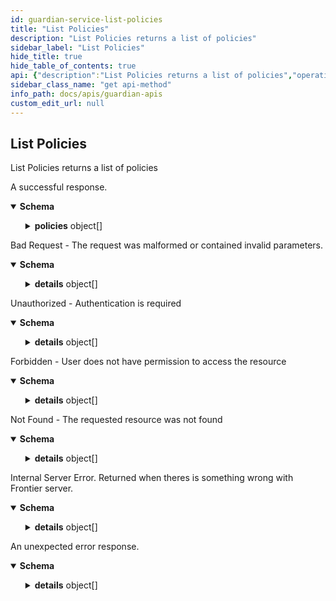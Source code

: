 ```yaml
---
id: guardian-service-list-policies
title: "List Policies"
description: "List Policies returns a list of policies"
sidebar_label: "List Policies"
hide_title: true
hide_table_of_contents: true
api: {"description":"List Policies returns a list of policies","operationId":"GuardianService_ListPolicies","responses":{"200":{"description":"A successful response.","content":{"application/json":{"schema":{"type":"object","properties":{"policies":{"type":"array","items":{"type":"object","properties":{"id":{"type":"string","example":"f4b7a3c0-9f9b-4b9b-9b0a-9e4b1a1b1b1b","description":"Policy unique identifier"},"version":{"type":"integer","format":"int64","example":1,"description":"Policy version. Auto-incremented when policy is updated"},"description":{"type":"string"},"steps":{"type":"array","items":{"type":"object","properties":{"name":{"type":"string","example":"Step 1","description":"Approval step identifier"},"description":{"type":"string","example":"Step 1 description","description":"Approval step description"},"allowFailed":{"type":"boolean","example":true,"description":"If set true, and current step is rejected, it will mark the appeal status as skipped instead of rejected"},"when":{"type":"string","description":"Determines whether the step should be evaluated or it can be skipped. If it evaluates to be falsy, the step will automatically skipped. Otherwise, step become pending/blocked (normal)."},"strategy":{"type":"string","example":"auto","description":"Execution behaviour of the step. Possible values are `auto` or `manual`"},"approveIf":{"type":"string","description":"Determines the automatic resolution of current step when strategy is `auto`. Required when strategy is `auto`"},"approvers":{"type":"array","items":{"type":"string"},"description":"List of email or Expression string. The Expression is expected to return an email address or list of email addresses. Required when strategy is `manual`"},"rejectionReason":{"type":"string","description":"This fills `Approval.Reason` if current approval step gets rejected based on `ApproveIf` expression. If strategy is manual, this field ignored."}},"required":["name","strategy"]},"description":"Sequence of approval steps. Each step can have different approval strategy and approvers","title":"add description"},"labels":{"type":"object","additionalProperties":{"type":"string"}},"createdAt":{"type":"string","format":"date-time","example":"2023-06-07T05:39:56.961Z","description":"Policy creation timestamp"},"updatedAt":{"type":"string","format":"date-time","example":"2023-06-07T05:39:56.961Z","description":"Policy last update timestamp"},"requirements":{"type":"array","items":{"type":"object","properties":{"on":{"description":"Requirement trigger. If the trigger is matched, the requirement will be evaluated","type":"object","properties":{"providerType":{"type":"string","description":"Criteria for the provider type of the current appeal's selected resource. Regex supported"},"providerUrn":{"type":"string","description":"Criteria for the provider URN of the current appeal's selected resource. Regex supported"},"resourceType":{"type":"string","description":"Criteria for the resource type of the current appeal's selected resource. Regex supported"},"resourceUrn":{"type":"string","description":"Criteria for the resource URN of the current appeal's selected resource. Regex supported"},"role":{"type":"string","description":"Criteria for the role of the current appeal. Regex supported"},"conditions":{"type":"array","items":{"type":"object","properties":{"field":{"type":"string"},"match":{"type":"object","properties":{"eq":{}}}}}},"expression":{"type":"string"}}},"appeals":{"type":"array","items":{"type":"object","properties":{"resource":{"type":"object","properties":{"providerType":{"type":"string"},"providerUrn":{"type":"string"},"type":{"type":"string"},"urn":{"type":"string"},"id":{"type":"string"}}},"role":{"type":"string"},"options":{"type":"object","properties":{"expirationDate":{"type":"string","format":"date-time","title":"optional"},"duration":{"type":"string"}}},"policy":{"type":"object","properties":{"id":{"type":"string"},"version":{"type":"integer","format":"int32"}}}}}}},"required":["on"]}},"iam":{"type":"object","properties":{"provider":{"type":"string","example":"bigquery","description":"Identity manager type. Supported types are http and frontier"},"config":{"description":"Client configuration according to the provider type"},"schema":{"type":"object","additionalProperties":{"type":"string"},"description":"User (appeal creator) profile details schema to be shown in the creator field in an appeal"}},"required":["provider","config"]},"appeal":{"type":"object","properties":{"durationOptions":{"type":"array","items":{"type":"object","properties":{"name":{"type":"string","description":"Name of the duration option"},"value":{"type":"string","description":"Actual value of duration such as 24h, 72h. value will be 0h in case of permanent duration. Valid time units are ns, us (or µs). Reference: [ParseDuration](https://pkg.go.dev/time#ParseDuration)"}},"required":["name","value"]},"description":"List of duration options"},"allowOnBehalf":{"type":"boolean"},"allowPermanentAccess":{"type":"boolean","description":"Set this to true if you want to allow users to have permanent access to the resources. Default is false"},"allowActiveAccessExtensionIn":{"type":"string","description":"Duration before the access expiration date when the user allowed to create appeal to the same resource (extend their current access). Valid time units are ns, us (or µs), ms, s, m, h"},"questions":{"type":"array","items":{"type":"object","properties":{"key":{"type":"string","description":"Unique key of the question"},"question":{"type":"string","description":"Question to be asked to the appeal creator"},"required":{"type":"boolean","description":"Whether the question is required or not"},"description":{"type":"string","description":"The description to be shown to the appeal creator"}},"required":["key","question","required"]},"description":"List of questions to be asked to the appeal creator"},"allowCreatorDetailsFailure":{"type":"boolean"}}}},"title":"Policy is a configurable steps for appeal's approval"}}}}}}},"400":{"description":"Bad Request - The request was malformed or contained invalid parameters.","content":{"application/json":{"schema":{"type":"object","properties":{"code":{"type":"integer","format":"int32"},"message":{"type":"string"},"details":{"type":"array","items":{"type":"object","properties":{"@type":{"type":"string"}},"additionalProperties":{}}}}}}}},"401":{"description":"Unauthorized - Authentication is required","content":{"application/json":{"schema":{"type":"object","properties":{"code":{"type":"integer","format":"int32"},"message":{"type":"string"},"details":{"type":"array","items":{"type":"object","properties":{"@type":{"type":"string"}},"additionalProperties":{}}}}}}}},"403":{"description":"Forbidden - User does not have permission to access the resource","content":{"application/json":{"schema":{"type":"object","properties":{"code":{"type":"integer","format":"int32"},"message":{"type":"string"},"details":{"type":"array","items":{"type":"object","properties":{"@type":{"type":"string"}},"additionalProperties":{}}}}}}}},"404":{"description":"Not Found - The requested resource was not found","content":{"application/json":{"schema":{"type":"object","properties":{"code":{"type":"integer","format":"int32"},"message":{"type":"string"},"details":{"type":"array","items":{"type":"object","properties":{"@type":{"type":"string"}},"additionalProperties":{}}}}}}}},"500":{"description":"Internal Server Error. Returned when theres is something wrong with Frontier server.","content":{"application/json":{"schema":{"type":"object","properties":{"code":{"type":"integer","format":"int32"},"message":{"type":"string"},"details":{"type":"array","items":{"type":"object","properties":{"@type":{"type":"string"}},"additionalProperties":{}}}}}}}},"default":{"description":"An unexpected error response.","content":{"application/json":{"schema":{"type":"object","properties":{"code":{"type":"integer","format":"int32"},"message":{"type":"string"},"details":{"type":"array","items":{"type":"object","properties":{"@type":{"type":"string"}},"additionalProperties":{}}}}}}}}},"tags":["Policies"],"method":"get","path":"/v1beta1/policies","servers":[{"url":"http://127.0.0.1:7400"}],"security":[{"apiKey":[]}],"securitySchemes":{"apiKey":{"type":"apiKey","description":"Email address of the user","name":"X-Auth-Email","in":"header"}},"info":{"title":"Guardian APIs","version":"0.1.0"},"postman":{"name":"List Policies","description":{"content":"List Policies returns a list of policies","type":"text/plain"},"url":{"path":["v1beta1","policies"],"host":["{{baseUrl}}"],"query":[],"variable":[]},"header":[{"key":"Accept","value":"application/json"}],"method":"GET"}}
sidebar_class_name: "get api-method"
info_path: docs/apis/guardian-apis
custom_edit_url: null
---
```



## List Policies



List Policies returns a list of policies

<div><ApiTabs><TabItem label={"200"} value={"200"}><div>

A successful response.

</div><div><MimeTabs schemaType={"response"}><TabItem label={"application/json"} value={"application/json"}><SchemaTabs><TabItem label={"Schema"} value={"Schema"}><details style={{}} data-collapsed={false} open={true}><summary style={{"textAlign":"left"}}><strong>Schema</strong></summary><div style={{"textAlign":"left","marginLeft":"1rem"}}></div><ul style={{"marginLeft":"1rem"}}><SchemaItem collapsible={true} className={"schemaItem"}><details style={{}}><summary style={{}}><strong>policies</strong><span style={{"opacity":"0.6"}}> object[]</span></summary><div style={{"marginLeft":"1rem"}}><li><div style={{"fontSize":"var(--ifm-code-font-size)","opacity":"0.6","marginLeft":"-.5rem","paddingBottom":".5rem"}}>Array [</div></li><SchemaItem collapsible={false} name={"id"} required={false} schemaName={"string"} qualifierMessage={undefined} schema={{"type":"string","example":"f4b7a3c0-9f9b-4b9b-9b0a-9e4b1a1b1b1b","description":"Policy unique identifier"}}></SchemaItem><SchemaItem collapsible={false} name={"version"} required={false} schemaName={"int64"} qualifierMessage={undefined} schema={{"type":"integer","format":"int64","example":1,"description":"Policy version. Auto-incremented when policy is updated"}}></SchemaItem><SchemaItem collapsible={false} name={"description"} required={false} schemaName={"string"} qualifierMessage={undefined} schema={{"type":"string"}}></SchemaItem><SchemaItem collapsible={true} className={"schemaItem"}><details style={{}}><summary style={{}}><strong>steps</strong><span style={{"opacity":"0.6"}}> object[]</span></summary><div style={{"marginLeft":"1rem"}}><div style={{"marginTop":".5rem","marginBottom":".5rem"}}>

Sequence of approval steps. Each step can have different approval strategy and approvers

</div><li><div style={{"fontSize":"var(--ifm-code-font-size)","opacity":"0.6","marginLeft":"-.5rem","paddingBottom":".5rem"}}>Array [</div></li><SchemaItem collapsible={false} name={"name"} required={true} schemaName={"string"} qualifierMessage={undefined} schema={{"type":"string","example":"Step 1","description":"Approval step identifier"}}></SchemaItem><SchemaItem collapsible={false} name={"description"} required={false} schemaName={"string"} qualifierMessage={undefined} schema={{"type":"string","example":"Step 1 description","description":"Approval step description"}}></SchemaItem><SchemaItem collapsible={false} name={"allowFailed"} required={false} schemaName={"boolean"} qualifierMessage={undefined} schema={{"type":"boolean","example":true,"description":"If set true, and current step is rejected, it will mark the appeal status as skipped instead of rejected"}}></SchemaItem><SchemaItem collapsible={false} name={"when"} required={false} schemaName={"string"} qualifierMessage={undefined} schema={{"type":"string","description":"Determines whether the step should be evaluated or it can be skipped. If it evaluates to be falsy, the step will automatically skipped. Otherwise, step become pending/blocked (normal)."}}></SchemaItem><SchemaItem collapsible={false} name={"strategy"} required={true} schemaName={"string"} qualifierMessage={undefined} schema={{"type":"string","example":"auto","description":"Execution behaviour of the step. Possible values are `auto` or `manual`"}}></SchemaItem><SchemaItem collapsible={false} name={"approveIf"} required={false} schemaName={"string"} qualifierMessage={undefined} schema={{"type":"string","description":"Determines the automatic resolution of current step when strategy is `auto`. Required when strategy is `auto`"}}></SchemaItem><SchemaItem collapsible={false} name={"approvers"} required={false} schemaName={"string[]"} qualifierMessage={undefined} schema={{"type":"array","items":{"type":"string"},"description":"List of email or Expression string. The Expression is expected to return an email address or list of email addresses. Required when strategy is `manual`"}}></SchemaItem><SchemaItem collapsible={false} name={"rejectionReason"} required={false} schemaName={"string"} qualifierMessage={undefined} schema={{"type":"string","description":"This fills `Approval.Reason` if current approval step gets rejected based on `ApproveIf` expression. If strategy is manual, this field ignored."}}></SchemaItem><li><div style={{"fontSize":"var(--ifm-code-font-size)","opacity":"0.6","marginLeft":"-.5rem"}}>]</div></li></div></details></SchemaItem><SchemaItem collapsible={true} className={"schemaItem"}><details style={{}}><summary style={{}}><strong>labels</strong><span style={{"opacity":"0.6"}}> object</span></summary><div style={{"marginLeft":"1rem"}}><SchemaItem name={"property name*"} required={false} schemaName={"string"} qualifierMessage={undefined} schema={{"type":"string"}} collapsible={false} discriminator={false}></SchemaItem></div></details></SchemaItem><SchemaItem collapsible={false} name={"createdAt"} required={false} schemaName={"date-time"} qualifierMessage={undefined} schema={{"type":"string","format":"date-time","example":"2023-06-07T05:39:56.961Z","description":"Policy creation timestamp"}}></SchemaItem><SchemaItem collapsible={false} name={"updatedAt"} required={false} schemaName={"date-time"} qualifierMessage={undefined} schema={{"type":"string","format":"date-time","example":"2023-06-07T05:39:56.961Z","description":"Policy last update timestamp"}}></SchemaItem><SchemaItem collapsible={true} className={"schemaItem"}><details style={{}}><summary style={{}}><strong>requirements</strong><span style={{"opacity":"0.6"}}> object[]</span></summary><div style={{"marginLeft":"1rem"}}><li><div style={{"fontSize":"var(--ifm-code-font-size)","opacity":"0.6","marginLeft":"-.5rem","paddingBottom":".5rem"}}>Array [</div></li><SchemaItem collapsible={true} className={"schemaItem"}><details style={{}}><summary style={{}}><strong>on</strong><span style={{"opacity":"0.6"}}> object</span><strong style={{"fontSize":"var(--ifm-code-font-size)","color":"var(--openapi-required)"}}> required</strong></summary><div style={{"marginLeft":"1rem"}}><div style={{"marginTop":".5rem","marginBottom":".5rem"}}>

Requirement trigger. If the trigger is matched, the requirement will be evaluated

</div><SchemaItem collapsible={false} name={"providerType"} required={false} schemaName={"string"} qualifierMessage={undefined} schema={{"type":"string","description":"Criteria for the provider type of the current appeal's selected resource. Regex supported"}}></SchemaItem><SchemaItem collapsible={false} name={"providerUrn"} required={false} schemaName={"string"} qualifierMessage={undefined} schema={{"type":"string","description":"Criteria for the provider URN of the current appeal's selected resource. Regex supported"}}></SchemaItem><SchemaItem collapsible={false} name={"resourceType"} required={false} schemaName={"string"} qualifierMessage={undefined} schema={{"type":"string","description":"Criteria for the resource type of the current appeal's selected resource. Regex supported"}}></SchemaItem><SchemaItem collapsible={false} name={"resourceUrn"} required={false} schemaName={"string"} qualifierMessage={undefined} schema={{"type":"string","description":"Criteria for the resource URN of the current appeal's selected resource. Regex supported"}}></SchemaItem><SchemaItem collapsible={false} name={"role"} required={false} schemaName={"string"} qualifierMessage={undefined} schema={{"type":"string","description":"Criteria for the role of the current appeal. Regex supported"}}></SchemaItem><SchemaItem collapsible={true} className={"schemaItem"}><details style={{}}><summary style={{}}><strong>conditions</strong><span style={{"opacity":"0.6"}}> object[]</span></summary><div style={{"marginLeft":"1rem"}}><li><div style={{"fontSize":"var(--ifm-code-font-size)","opacity":"0.6","marginLeft":"-.5rem","paddingBottom":".5rem"}}>Array [</div></li><SchemaItem collapsible={false} name={"field"} required={false} schemaName={"string"} qualifierMessage={undefined} schema={{"type":"string"}}></SchemaItem><SchemaItem collapsible={true} className={"schemaItem"}><details style={{}}><summary style={{}}><strong>match</strong><span style={{"opacity":"0.6"}}> object</span></summary><div style={{"marginLeft":"1rem"}}><SchemaItem collapsible={false} name={"eq"} required={false} schemaName={""} qualifierMessage={undefined} schema={{}}></SchemaItem></div></details></SchemaItem><li><div style={{"fontSize":"var(--ifm-code-font-size)","opacity":"0.6","marginLeft":"-.5rem"}}>]</div></li></div></details></SchemaItem><SchemaItem collapsible={false} name={"expression"} required={false} schemaName={"string"} qualifierMessage={undefined} schema={{"type":"string"}}></SchemaItem></div></details></SchemaItem><SchemaItem collapsible={true} className={"schemaItem"}><details style={{}}><summary style={{}}><strong>appeals</strong><span style={{"opacity":"0.6"}}> object[]</span></summary><div style={{"marginLeft":"1rem"}}><li><div style={{"fontSize":"var(--ifm-code-font-size)","opacity":"0.6","marginLeft":"-.5rem","paddingBottom":".5rem"}}>Array [</div></li><SchemaItem collapsible={true} className={"schemaItem"}><details style={{}}><summary style={{}}><strong>resource</strong><span style={{"opacity":"0.6"}}> object</span></summary><div style={{"marginLeft":"1rem"}}><SchemaItem collapsible={false} name={"providerType"} required={false} schemaName={"string"} qualifierMessage={undefined} schema={{"type":"string"}}></SchemaItem><SchemaItem collapsible={false} name={"providerUrn"} required={false} schemaName={"string"} qualifierMessage={undefined} schema={{"type":"string"}}></SchemaItem><SchemaItem collapsible={false} name={"type"} required={false} schemaName={"string"} qualifierMessage={undefined} schema={{"type":"string"}}></SchemaItem><SchemaItem collapsible={false} name={"urn"} required={false} schemaName={"string"} qualifierMessage={undefined} schema={{"type":"string"}}></SchemaItem><SchemaItem collapsible={false} name={"id"} required={false} schemaName={"string"} qualifierMessage={undefined} schema={{"type":"string"}}></SchemaItem></div></details></SchemaItem><SchemaItem collapsible={false} name={"role"} required={false} schemaName={"string"} qualifierMessage={undefined} schema={{"type":"string"}}></SchemaItem><SchemaItem collapsible={true} className={"schemaItem"}><details style={{}}><summary style={{}}><strong>options</strong><span style={{"opacity":"0.6"}}> object</span></summary><div style={{"marginLeft":"1rem"}}><SchemaItem collapsible={false} name={"expirationDate"} required={false} schemaName={"date-time"} qualifierMessage={undefined} schema={{"type":"string","format":"date-time","title":"optional"}}></SchemaItem><SchemaItem collapsible={false} name={"duration"} required={false} schemaName={"string"} qualifierMessage={undefined} schema={{"type":"string"}}></SchemaItem></div></details></SchemaItem><SchemaItem collapsible={true} className={"schemaItem"}><details style={{}}><summary style={{}}><strong>policy</strong><span style={{"opacity":"0.6"}}> object</span></summary><div style={{"marginLeft":"1rem"}}><SchemaItem collapsible={false} name={"id"} required={false} schemaName={"string"} qualifierMessage={undefined} schema={{"type":"string"}}></SchemaItem><SchemaItem collapsible={false} name={"version"} required={false} schemaName={"int32"} qualifierMessage={undefined} schema={{"type":"integer","format":"int32"}}></SchemaItem></div></details></SchemaItem><li><div style={{"fontSize":"var(--ifm-code-font-size)","opacity":"0.6","marginLeft":"-.5rem"}}>]</div></li></div></details></SchemaItem><li><div style={{"fontSize":"var(--ifm-code-font-size)","opacity":"0.6","marginLeft":"-.5rem"}}>]</div></li></div></details></SchemaItem><SchemaItem collapsible={true} className={"schemaItem"}><details style={{}}><summary style={{}}><strong>iam</strong><span style={{"opacity":"0.6"}}> object</span></summary><div style={{"marginLeft":"1rem"}}><SchemaItem collapsible={false} name={"provider"} required={true} schemaName={"string"} qualifierMessage={undefined} schema={{"type":"string","example":"bigquery","description":"Identity manager type. Supported types are http and frontier"}}></SchemaItem><SchemaItem collapsible={false} name={"config"} required={true} schemaName={""} qualifierMessage={undefined} schema={{"description":"Client configuration according to the provider type"}}></SchemaItem><SchemaItem collapsible={true} className={"schemaItem"}><details style={{}}><summary style={{}}><strong>schema</strong><span style={{"opacity":"0.6"}}> object</span></summary><div style={{"marginLeft":"1rem"}}><div style={{"marginTop":".5rem","marginBottom":".5rem"}}>

User (appeal creator) profile details schema to be shown in the creator field in an appeal

</div><SchemaItem name={"property name*"} required={false} schemaName={"string"} qualifierMessage={undefined} schema={{"type":"string"}} collapsible={false} discriminator={false}></SchemaItem></div></details></SchemaItem></div></details></SchemaItem><SchemaItem collapsible={true} className={"schemaItem"}><details style={{}}><summary style={{}}><strong>appeal</strong><span style={{"opacity":"0.6"}}> object</span></summary><div style={{"marginLeft":"1rem"}}><SchemaItem collapsible={true} className={"schemaItem"}><details style={{}}><summary style={{}}><strong>durationOptions</strong><span style={{"opacity":"0.6"}}> object[]</span></summary><div style={{"marginLeft":"1rem"}}><div style={{"marginTop":".5rem","marginBottom":".5rem"}}>

List of duration options

</div><li><div style={{"fontSize":"var(--ifm-code-font-size)","opacity":"0.6","marginLeft":"-.5rem","paddingBottom":".5rem"}}>Array [</div></li><SchemaItem collapsible={false} name={"name"} required={true} schemaName={"string"} qualifierMessage={undefined} schema={{"type":"string","description":"Name of the duration option"}}></SchemaItem><SchemaItem collapsible={false} name={"value"} required={true} schemaName={"string"} qualifierMessage={undefined} schema={{"type":"string","description":"Actual value of duration such as 24h, 72h. value will be 0h in case of permanent duration. Valid time units are ns, us (or µs). Reference: [ParseDuration](https://pkg.go.dev/time#ParseDuration)"}}></SchemaItem><li><div style={{"fontSize":"var(--ifm-code-font-size)","opacity":"0.6","marginLeft":"-.5rem"}}>]</div></li></div></details></SchemaItem><SchemaItem collapsible={false} name={"allowOnBehalf"} required={false} schemaName={"boolean"} qualifierMessage={undefined} schema={{"type":"boolean"}}></SchemaItem><SchemaItem collapsible={false} name={"allowPermanentAccess"} required={false} schemaName={"boolean"} qualifierMessage={undefined} schema={{"type":"boolean","description":"Set this to true if you want to allow users to have permanent access to the resources. Default is false"}}></SchemaItem><SchemaItem collapsible={false} name={"allowActiveAccessExtensionIn"} required={false} schemaName={"string"} qualifierMessage={undefined} schema={{"type":"string","description":"Duration before the access expiration date when the user allowed to create appeal to the same resource (extend their current access). Valid time units are ns, us (or µs), ms, s, m, h"}}></SchemaItem><SchemaItem collapsible={true} className={"schemaItem"}><details style={{}}><summary style={{}}><strong>questions</strong><span style={{"opacity":"0.6"}}> object[]</span></summary><div style={{"marginLeft":"1rem"}}><div style={{"marginTop":".5rem","marginBottom":".5rem"}}>

List of questions to be asked to the appeal creator

</div><li><div style={{"fontSize":"var(--ifm-code-font-size)","opacity":"0.6","marginLeft":"-.5rem","paddingBottom":".5rem"}}>Array [</div></li><SchemaItem collapsible={false} name={"key"} required={true} schemaName={"string"} qualifierMessage={undefined} schema={{"type":"string","description":"Unique key of the question"}}></SchemaItem><SchemaItem collapsible={false} name={"question"} required={true} schemaName={"string"} qualifierMessage={undefined} schema={{"type":"string","description":"Question to be asked to the appeal creator"}}></SchemaItem><SchemaItem collapsible={false} name={"required"} required={true} schemaName={"boolean"} qualifierMessage={undefined} schema={{"type":"boolean","description":"Whether the question is required or not"}}></SchemaItem><SchemaItem collapsible={false} name={"description"} required={false} schemaName={"string"} qualifierMessage={undefined} schema={{"type":"string","description":"The description to be shown to the appeal creator"}}></SchemaItem><li><div style={{"fontSize":"var(--ifm-code-font-size)","opacity":"0.6","marginLeft":"-.5rem"}}>]</div></li></div></details></SchemaItem><SchemaItem collapsible={false} name={"allowCreatorDetailsFailure"} required={false} schemaName={"boolean"} qualifierMessage={undefined} schema={{"type":"boolean"}}></SchemaItem></div></details></SchemaItem><li><div style={{"fontSize":"var(--ifm-code-font-size)","opacity":"0.6","marginLeft":"-.5rem"}}>]</div></li></div></details></SchemaItem></ul></details></TabItem><TabItem label={"Example (from schema)"} value={"Example (from schema)"}><ResponseSamples responseExample={"{\n  \"policies\": [\n    {\n      \"id\": \"f4b7a3c0-9f9b-4b9b-9b0a-9e4b1a1b1b1b\",\n      \"version\": 1,\n      \"description\": \"string\",\n      \"steps\": [\n        {\n          \"name\": \"Step 1\",\n          \"description\": \"Step 1 description\",\n          \"allowFailed\": true,\n          \"when\": \"string\",\n          \"strategy\": \"auto\",\n          \"approveIf\": \"string\",\n          \"approvers\": [\n            \"string\"\n          ],\n          \"rejectionReason\": \"string\"\n        }\n      ],\n      \"labels\": {},\n      \"createdAt\": \"2023-06-07T05:39:56.961Z\",\n      \"updatedAt\": \"2023-06-07T05:39:56.961Z\",\n      \"requirements\": [\n        {\n          \"on\": {\n            \"providerType\": \"string\",\n            \"providerUrn\": \"string\",\n            \"resourceType\": \"string\",\n            \"resourceUrn\": \"string\",\n            \"role\": \"string\",\n            \"conditions\": [\n              {\n                \"field\": \"string\",\n                \"match\": {\n                  \"eq\": {}\n                }\n              }\n            ],\n            \"expression\": \"string\"\n          },\n          \"appeals\": [\n            {\n              \"resource\": {\n                \"providerType\": \"string\",\n                \"providerUrn\": \"string\",\n                \"type\": \"string\",\n                \"urn\": \"string\",\n                \"id\": \"string\"\n              },\n              \"role\": \"string\",\n              \"options\": {\n                \"expirationDate\": \"2023-10-24T20:41:02.813Z\",\n                \"duration\": \"string\"\n              },\n              \"policy\": {\n                \"id\": \"string\",\n                \"version\": 0\n              }\n            }\n          ]\n        }\n      ],\n      \"iam\": {\n        \"provider\": \"bigquery\",\n        \"schema\": {}\n      },\n      \"appeal\": {\n        \"durationOptions\": [\n          {\n            \"name\": \"string\",\n            \"value\": \"string\"\n          }\n        ],\n        \"allowOnBehalf\": true,\n        \"allowPermanentAccess\": true,\n        \"allowActiveAccessExtensionIn\": \"string\",\n        \"questions\": [\n          {\n            \"key\": \"string\",\n            \"question\": \"string\",\n            \"required\": true,\n            \"description\": \"string\"\n          }\n        ],\n        \"allowCreatorDetailsFailure\": true\n      }\n    }\n  ]\n}"} language={"json"}></ResponseSamples></TabItem></SchemaTabs></TabItem></MimeTabs></div></TabItem><TabItem label={"400"} value={"400"}><div>

Bad Request - The request was malformed or contained invalid parameters.

</div><div><MimeTabs schemaType={"response"}><TabItem label={"application/json"} value={"application/json"}><SchemaTabs><TabItem label={"Schema"} value={"Schema"}><details style={{}} data-collapsed={false} open={true}><summary style={{"textAlign":"left"}}><strong>Schema</strong></summary><div style={{"textAlign":"left","marginLeft":"1rem"}}></div><ul style={{"marginLeft":"1rem"}}><SchemaItem collapsible={false} name={"code"} required={false} schemaName={"int32"} qualifierMessage={undefined} schema={{"type":"integer","format":"int32"}}></SchemaItem><SchemaItem collapsible={false} name={"message"} required={false} schemaName={"string"} qualifierMessage={undefined} schema={{"type":"string"}}></SchemaItem><SchemaItem collapsible={true} className={"schemaItem"}><details style={{}}><summary style={{}}><strong>details</strong><span style={{"opacity":"0.6"}}> object[]</span></summary><div style={{"marginLeft":"1rem"}}><li><div style={{"fontSize":"var(--ifm-code-font-size)","opacity":"0.6","marginLeft":"-.5rem","paddingBottom":".5rem"}}>Array [</div></li><SchemaItem collapsible={false} name={"@type"} required={false} schemaName={"string"} qualifierMessage={undefined} schema={{"type":"string"}}></SchemaItem><li><div style={{"fontSize":"var(--ifm-code-font-size)","opacity":"0.6","marginLeft":"-.5rem"}}>]</div></li></div></details></SchemaItem></ul></details></TabItem><TabItem label={"Example (from schema)"} value={"Example (from schema)"}><ResponseSamples responseExample={"{\n  \"code\": 0,\n  \"message\": \"string\",\n  \"details\": [\n    {\n      \"@type\": \"string\"\n    }\n  ]\n}"} language={"json"}></ResponseSamples></TabItem></SchemaTabs></TabItem></MimeTabs></div></TabItem><TabItem label={"401"} value={"401"}><div>

Unauthorized - Authentication is required

</div><div><MimeTabs schemaType={"response"}><TabItem label={"application/json"} value={"application/json"}><SchemaTabs><TabItem label={"Schema"} value={"Schema"}><details style={{}} data-collapsed={false} open={true}><summary style={{"textAlign":"left"}}><strong>Schema</strong></summary><div style={{"textAlign":"left","marginLeft":"1rem"}}></div><ul style={{"marginLeft":"1rem"}}><SchemaItem collapsible={false} name={"code"} required={false} schemaName={"int32"} qualifierMessage={undefined} schema={{"type":"integer","format":"int32"}}></SchemaItem><SchemaItem collapsible={false} name={"message"} required={false} schemaName={"string"} qualifierMessage={undefined} schema={{"type":"string"}}></SchemaItem><SchemaItem collapsible={true} className={"schemaItem"}><details style={{}}><summary style={{}}><strong>details</strong><span style={{"opacity":"0.6"}}> object[]</span></summary><div style={{"marginLeft":"1rem"}}><li><div style={{"fontSize":"var(--ifm-code-font-size)","opacity":"0.6","marginLeft":"-.5rem","paddingBottom":".5rem"}}>Array [</div></li><SchemaItem collapsible={false} name={"@type"} required={false} schemaName={"string"} qualifierMessage={undefined} schema={{"type":"string"}}></SchemaItem><li><div style={{"fontSize":"var(--ifm-code-font-size)","opacity":"0.6","marginLeft":"-.5rem"}}>]</div></li></div></details></SchemaItem></ul></details></TabItem><TabItem label={"Example (from schema)"} value={"Example (from schema)"}><ResponseSamples responseExample={"{\n  \"code\": 0,\n  \"message\": \"string\",\n  \"details\": [\n    {\n      \"@type\": \"string\"\n    }\n  ]\n}"} language={"json"}></ResponseSamples></TabItem></SchemaTabs></TabItem></MimeTabs></div></TabItem><TabItem label={"403"} value={"403"}><div>

Forbidden - User does not have permission to access the resource

</div><div><MimeTabs schemaType={"response"}><TabItem label={"application/json"} value={"application/json"}><SchemaTabs><TabItem label={"Schema"} value={"Schema"}><details style={{}} data-collapsed={false} open={true}><summary style={{"textAlign":"left"}}><strong>Schema</strong></summary><div style={{"textAlign":"left","marginLeft":"1rem"}}></div><ul style={{"marginLeft":"1rem"}}><SchemaItem collapsible={false} name={"code"} required={false} schemaName={"int32"} qualifierMessage={undefined} schema={{"type":"integer","format":"int32"}}></SchemaItem><SchemaItem collapsible={false} name={"message"} required={false} schemaName={"string"} qualifierMessage={undefined} schema={{"type":"string"}}></SchemaItem><SchemaItem collapsible={true} className={"schemaItem"}><details style={{}}><summary style={{}}><strong>details</strong><span style={{"opacity":"0.6"}}> object[]</span></summary><div style={{"marginLeft":"1rem"}}><li><div style={{"fontSize":"var(--ifm-code-font-size)","opacity":"0.6","marginLeft":"-.5rem","paddingBottom":".5rem"}}>Array [</div></li><SchemaItem collapsible={false} name={"@type"} required={false} schemaName={"string"} qualifierMessage={undefined} schema={{"type":"string"}}></SchemaItem><li><div style={{"fontSize":"var(--ifm-code-font-size)","opacity":"0.6","marginLeft":"-.5rem"}}>]</div></li></div></details></SchemaItem></ul></details></TabItem><TabItem label={"Example (from schema)"} value={"Example (from schema)"}><ResponseSamples responseExample={"{\n  \"code\": 0,\n  \"message\": \"string\",\n  \"details\": [\n    {\n      \"@type\": \"string\"\n    }\n  ]\n}"} language={"json"}></ResponseSamples></TabItem></SchemaTabs></TabItem></MimeTabs></div></TabItem><TabItem label={"404"} value={"404"}><div>

Not Found - The requested resource was not found

</div><div><MimeTabs schemaType={"response"}><TabItem label={"application/json"} value={"application/json"}><SchemaTabs><TabItem label={"Schema"} value={"Schema"}><details style={{}} data-collapsed={false} open={true}><summary style={{"textAlign":"left"}}><strong>Schema</strong></summary><div style={{"textAlign":"left","marginLeft":"1rem"}}></div><ul style={{"marginLeft":"1rem"}}><SchemaItem collapsible={false} name={"code"} required={false} schemaName={"int32"} qualifierMessage={undefined} schema={{"type":"integer","format":"int32"}}></SchemaItem><SchemaItem collapsible={false} name={"message"} required={false} schemaName={"string"} qualifierMessage={undefined} schema={{"type":"string"}}></SchemaItem><SchemaItem collapsible={true} className={"schemaItem"}><details style={{}}><summary style={{}}><strong>details</strong><span style={{"opacity":"0.6"}}> object[]</span></summary><div style={{"marginLeft":"1rem"}}><li><div style={{"fontSize":"var(--ifm-code-font-size)","opacity":"0.6","marginLeft":"-.5rem","paddingBottom":".5rem"}}>Array [</div></li><SchemaItem collapsible={false} name={"@type"} required={false} schemaName={"string"} qualifierMessage={undefined} schema={{"type":"string"}}></SchemaItem><li><div style={{"fontSize":"var(--ifm-code-font-size)","opacity":"0.6","marginLeft":"-.5rem"}}>]</div></li></div></details></SchemaItem></ul></details></TabItem><TabItem label={"Example (from schema)"} value={"Example (from schema)"}><ResponseSamples responseExample={"{\n  \"code\": 0,\n  \"message\": \"string\",\n  \"details\": [\n    {\n      \"@type\": \"string\"\n    }\n  ]\n}"} language={"json"}></ResponseSamples></TabItem></SchemaTabs></TabItem></MimeTabs></div></TabItem><TabItem label={"500"} value={"500"}><div>

Internal Server Error. Returned when theres is something wrong with Frontier server.

</div><div><MimeTabs schemaType={"response"}><TabItem label={"application/json"} value={"application/json"}><SchemaTabs><TabItem label={"Schema"} value={"Schema"}><details style={{}} data-collapsed={false} open={true}><summary style={{"textAlign":"left"}}><strong>Schema</strong></summary><div style={{"textAlign":"left","marginLeft":"1rem"}}></div><ul style={{"marginLeft":"1rem"}}><SchemaItem collapsible={false} name={"code"} required={false} schemaName={"int32"} qualifierMessage={undefined} schema={{"type":"integer","format":"int32"}}></SchemaItem><SchemaItem collapsible={false} name={"message"} required={false} schemaName={"string"} qualifierMessage={undefined} schema={{"type":"string"}}></SchemaItem><SchemaItem collapsible={true} className={"schemaItem"}><details style={{}}><summary style={{}}><strong>details</strong><span style={{"opacity":"0.6"}}> object[]</span></summary><div style={{"marginLeft":"1rem"}}><li><div style={{"fontSize":"var(--ifm-code-font-size)","opacity":"0.6","marginLeft":"-.5rem","paddingBottom":".5rem"}}>Array [</div></li><SchemaItem collapsible={false} name={"@type"} required={false} schemaName={"string"} qualifierMessage={undefined} schema={{"type":"string"}}></SchemaItem><li><div style={{"fontSize":"var(--ifm-code-font-size)","opacity":"0.6","marginLeft":"-.5rem"}}>]</div></li></div></details></SchemaItem></ul></details></TabItem><TabItem label={"Example (from schema)"} value={"Example (from schema)"}><ResponseSamples responseExample={"{\n  \"code\": 0,\n  \"message\": \"string\",\n  \"details\": [\n    {\n      \"@type\": \"string\"\n    }\n  ]\n}"} language={"json"}></ResponseSamples></TabItem></SchemaTabs></TabItem></MimeTabs></div></TabItem><TabItem label={"default"} value={"default"}><div>

An unexpected error response.

</div><div><MimeTabs schemaType={"response"}><TabItem label={"application/json"} value={"application/json"}><SchemaTabs><TabItem label={"Schema"} value={"Schema"}><details style={{}} data-collapsed={false} open={true}><summary style={{"textAlign":"left"}}><strong>Schema</strong></summary><div style={{"textAlign":"left","marginLeft":"1rem"}}></div><ul style={{"marginLeft":"1rem"}}><SchemaItem collapsible={false} name={"code"} required={false} schemaName={"int32"} qualifierMessage={undefined} schema={{"type":"integer","format":"int32"}}></SchemaItem><SchemaItem collapsible={false} name={"message"} required={false} schemaName={"string"} qualifierMessage={undefined} schema={{"type":"string"}}></SchemaItem><SchemaItem collapsible={true} className={"schemaItem"}><details style={{}}><summary style={{}}><strong>details</strong><span style={{"opacity":"0.6"}}> object[]</span></summary><div style={{"marginLeft":"1rem"}}><li><div style={{"fontSize":"var(--ifm-code-font-size)","opacity":"0.6","marginLeft":"-.5rem","paddingBottom":".5rem"}}>Array [</div></li><SchemaItem collapsible={false} name={"@type"} required={false} schemaName={"string"} qualifierMessage={undefined} schema={{"type":"string"}}></SchemaItem><li><div style={{"fontSize":"var(--ifm-code-font-size)","opacity":"0.6","marginLeft":"-.5rem"}}>]</div></li></div></details></SchemaItem></ul></details></TabItem><TabItem label={"Example (from schema)"} value={"Example (from schema)"}><ResponseSamples responseExample={"{\n  \"code\": 0,\n  \"message\": \"string\",\n  \"details\": [\n    {\n      \"@type\": \"string\"\n    }\n  ]\n}"} language={"json"}></ResponseSamples></TabItem></SchemaTabs></TabItem></MimeTabs></div></TabItem></ApiTabs></div>
      